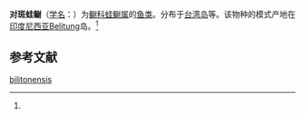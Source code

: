 {{Speciesbox
| name = 对斑蛙鳚
| status = 
| status_system = 
| image = 
| genus = Istiblennius
| species = bilitonensis
| authority = (Bleeker, 1858)<ref name='id8051'>{{cite web| url =http://www.bioinfo.cn/db05/BjdwSpecies.php?action=view&id=8051| title =对斑蛙鳚| work =《中国动物物种编目数据库》| publisher =中国科学院微生物研究所| author =中国科学院动物研究所| accessdate =2009-04-16| deadurl =yes| archiveurl =https://web.archive.org/web/20160305030545/http://www.bioinfo.cn/db05/BjdwSpecies.php?action=view&id=8051| archivedate =2016-03-05}}</ref>
}}

'''对斑蛙鳚'''（[[学名|学名]]：{{lang|la|''Istiblennius bilitonensis''}}）为[[鳚科|鳚科]][[蛙鳚属|蛙鳚属]]的[[鱼类|鱼类]]。分布于[[台湾岛|台湾岛]]等。该物种的模式产地在[[印度尼西亚|印度尼西亚]]Belitung岛。<ref name='id8051'/>

== 参考文献 ==
{{reflist}}

{{Wikispecies|Istiblennius bilitonensis}}
{{Taxonbar|from=Q10956588}}

[[Category:蛙鳚属|bilitonensis]]


{{Perciformes-stub}}
